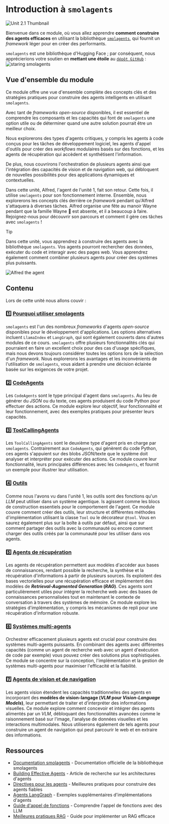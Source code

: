 # Introduction à `smolagents`

<img src="https://huggingface.co/datasets/agents-course/course-images/resolve/main/en/unit2/smolagents/thumbnail.jpg" alt="Unit 2.1 Thumbnail"/>

Bienvenue dans ce module, où vous allez apprendre **comment construire des agents efficaces** en utilisant la bibliothèque [`smolagents`](https://github.com/huggingface/smolagents), qui fournit un *framework* léger pour en créer des performants.  

`smolagents` est une bibliothèque d'Hugging Face ; par conséquent, nous apprécierions votre soutien en **mettant une étoile** au [`dépôt GitHub`](https://github.com/huggingface/smolagents) :
<img src="https://huggingface.co/datasets/agents-course/course-images/resolve/main/en/unit2/smolagents/star_smolagents.gif" alt="staring smolagents"/>

## Vue d'ensemble du module

Ce module offre une vue d'ensemble complète des concepts clés et des stratégies pratiques pour construire des agents intelligents en utilisant `smolagents`. 

Avec tant de *frameworks open-source* disponibles, il est essentiel de comprendre les composants et les capacités qui font de `smolagents` une option utile ou de déterminer quand une autre solution pourrait être un meilleur choix. 

Nous explorerons des types d'agents critiques, y compris les agents à code conçus pour les tâches de développement logiciel, les agents d'appel d'outils pour créer des *workflows* modulaires basés sur des fonctions, et les agents de récupération qui accèdent et synthétisent l'information. 

De plus, nous couvrirons l'orchestration de plusieurs agents ainsi que l'intégration des capacités de vision et de navigation web, qui débloquent de nouvelles possibilités pour des applications dynamiques et contextuelles.

Dans cette unité, Alfred, l'agent de l'unité 1, fait son retour. Cette fois, il utilise `smolagents` pour son fonctionnement interne. Ensemble, nous explorerons les concepts clés derrière ce *framework* pendant qu'Alfred s'attaquera à diverses tâches. Alfred organise une fête au manoir Wayne pendant que la famille Wayne 🦇 est absente, et il a beaucoup à faire. Rejoignez-nous pour découvrir son parcours et comment il gère ces tâches avec `smolagents` !

> [!TIP]
> Dans cette unité, vous apprendrez à construire des agents avec la bibliothèque `smolagents`. Vos agents pourront rechercher des données, exécuter du code et interagir avec des pages web. Vous apprendrez également comment combiner plusieurs agents pour créer des systèmes plus puissants.

![Alfred the agent](https://huggingface.co/datasets/agents-course/course-images/resolve/main/en/unit1/this-is-alfred.jpg)

## Contenu

Lors de cette unité nous allons couvir :  

### 1️⃣ [Pourquoi utiliser smolagents](./why_use_smolagents)

`smolagents` est l'un des nombreux *frameworks* d'agents *open-source* disponibles pour le développement d'applications. Les options alternatives incluent `LlamaIndex` et `LangGraph`, qui sont également couverts dans d'autres modules de ce cours. `smolagents` offre plusieurs fonctionnalités clés qui pourraient en faire un excellent choix pour des cas d'usage spécifiques, mais nous devons toujours considérer toutes les options lors de la sélection d'un *framework*. Nous explorerons les avantages et les inconvénients de l'utilisation de `smolagents`, vous aidant à prendre une décision éclairée basée sur les exigences de votre projet.

### 2️⃣ [CodeAgents](./code_agents)

Les `CodeAgents` sont le type principal d'agent dans `smolagents`. Au lieu de générer du *JSON* ou du texte, ces agents produisent du code Python pour effectuer des actions. Ce module explore leur objectif, leur fonctionnalité et leur fonctionnement, avec des exemples pratiques pour présenter leurs capacités.  

### 3️⃣ [ToolCallingAgents](./tool_calling_agents)

Les `ToolCallingAgents` sont le deuxième type d'agent pris en charge par `smolagents`. Contrairement aux `CodeAgents`, qui génèrent du code Python, ces agents s'appuient sur des blobs *JSON*/texte que le système doit analyser et interpréter pour exécuter des actions. Ce module couvre leur fonctionnalité, leurs principales différences avec les `CodeAgents`, et fournit un exemple pour illustrer leur utilisation.

### 4️⃣ [Outils](./tools)

Comme nous l'avons vu dans l'unité 1, les outils sont des fonctions qu'un *LLM* peut utiliser dans un système agentique. Is agissent comme les blocs de construction essentiels pour le comportement de l'agent. Ce module couvre comment créer des outils, leur structure et différentes méthodes d'implémentation utilisant la classe `Tool` ou le décorateur `@tool`. Vous en saurez également plus sur la boîte à outils par défaut, ainsi que sur comment partager des outils avec la communauté ou encore comment charger des outils créés par la communauté pour les utiliser dans vos agents.

### 5️⃣ [Agents de récupération](./retrieval_agents)

Les agents de récupération permettent aux modèles d'accéder aux bases de connaissances, rendant possible la recherche, la synthèse et la récupération d'informations à partir de plusieurs sources. Ils exploitent des bases vectorielles pour une récupération efficace et implémentent des modèles de ***Retrieval-Augmented Generation* (*RAG*)**. Ces agents sont particulièrement utiles pour intégrer la recherche web avec des bases de connaissances personnalisées tout en maintenant le contexte de conversation à travers des systèmes de mémoire. Ce module explore les stratégies d'implémentation, y compris les mécanismes de repli pour une récupération d'information robuste.

### 6️⃣ [Systèmes multi-agents](./multi_agent_systems)

Orchestrer efficacement plusieurs agents est crucial pour construire des systèmes multi-agents puissants. En combinant des agents avec différentes capacités (comme un agent de recherche web avec un agent d'exécution de code par exemple) vous pouvez créer des solutions plus sophistiquées. Ce module se concentre sur la conception, l'implémentation et la gestion de systèmes multi-agents pour maximiser l'efficacité et la fiabilité.  

### 7️⃣ [Agents de vision et de navigation](./vision_agents)

Les agents vision étendent les capacités traditionnelles des agents en incorporant des **modèles de vision-langage (*VLM* pour *Vision-Language Models*)**, leur permettant de traiter et d'interpréter des informations visuelles. Ce module explore comment concevoir et intégrer des agents alimentés par un *VLM*, débloquant des fonctionnalités avancées comme le raisonnement basé sur l'image, l'analyse de données visuelles et les interactions multimodales. Nous utiliserons également de tels agents pour construire un agent de navigation qui peut parcourir le web et en extraire des informations.

## Ressources

- [Documentation smolagents](https://huggingface.co/docs/smolagents) - Documentation officielle de la bibliothèque smolagents
- [Building Effective Agents](https://www.anthropic.com/research/building-effective-agents) - Article de recherche sur les architectures d'agents
- [Directives pour les agents](https://huggingface.co/docs/smolagents/tutorials/building_good_agents) - Meilleures pratiques pour construire des agents fiables
- [Agents LangGraph](https://langchain-ai.github.io/langgraph/) - Exemples supplémentaires d'implémentations d'agents
- [Guide d'appel de fonctions](https://platform.openai.com/docs/guides/function-calling) - Comprendre l'appel de fonctions avec des LLM
- [Meilleures pratiques RAG](https://www.pinecone.io/learn/retrieval-augmented-generation/) - Guide pour implémenter un RAG efficace
